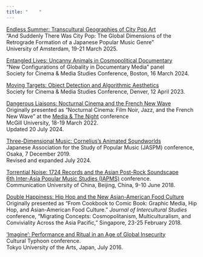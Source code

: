 ```yaml
---
title: "    "
---
```


[Endless Summer: Transcultural Geographies of City Pop Art](https://mroberts1.github.io/endless-summer/)\
"And Suddenly There Was City Pop: The Global Dimensions of the Retrograde Formation of a Japanese Popular Music Genre"\
University of Amsterdam, 19-21 March 2025.

[Entangled Lives: Uncanny Animals in Cosmopolitical Documentary](https://mroberts1.github.io/entangled-lives/)\
“New Configurations of Globality in Documentary Media” panel\
Society for Cinema & Media Studies Conference, Boston, 16 March 2024.

[Moving Targets: Object Detection and Algorithmic Aesthetics](https://mroberts1.github.io/moving-targets/)\
Society for Cinema & Media Studies Conference, Denver, 12 April 2023.

[Dangerous Liaisons: Nocturnal Cinema and the French New Wave](https://mroberts1.github.io/nocturnal-cinema/)\
Originally presented as “Nocturnal Cinema: Film Noir, Jazz, and the French New Wave” at the [Media & The Night](https://theurbannight.files.wordpress.com/2022/03/book-of-abstracts.pdf) conference\
McGill University, 18-19 March 2022.\
Updated 20 July 2024.

[Three-Dimensional Music: Cornelius's Animated Soundworlds](https://3d-music.netlify.app/)\
Japanese Association for the Study of Popular Music (JASPM) conference, Osaka, 7 December 2019.\
Revised and expanded July 2024.

[Torrential Noise: 1724 Records and the Asian Post-Rock Soundscape](https://9dream.netlify.app/torrential-noise/)\
[6th Inter-Asia Popular Music Studies (IAPMS)](https://interasiapop.org/conferences/the-6th-iapms-conference-in-beijing-china-2018/) conference.\
Communication University of China, Beijing, China, 9-10 June 2018.

[Double Happiness: Hip Hop and the New Asian-American Food Culture](https://9dream.netlify.app/asian-american-food-media/)\
Originally presented as “From Cookbook to Comic Book: Graphic Media, Hip Hop, and Asian-American Food Culture.”\ *Journal of Intercultural Studies* conference, “Migrating Concepts: Cosmopolitanism, Multiculturalism, and Conviviality Across the Asia Pacific,” Singapore, 23-25 February 2018.

[‘Imagine’: Performance and Ritual in an Age of Global Insecurity](https://9dream.netlify.app/imagine/)\
Cultural Typhoon conference.\
Tokyo University of the Arts, Japan, July 2016.
